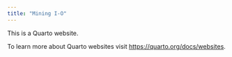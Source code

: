 ```yaml
---
title: "Mining I-O"
---
```


This is a Quarto website.

To learn more about Quarto websites visit <https://quarto.org/docs/websites>.
